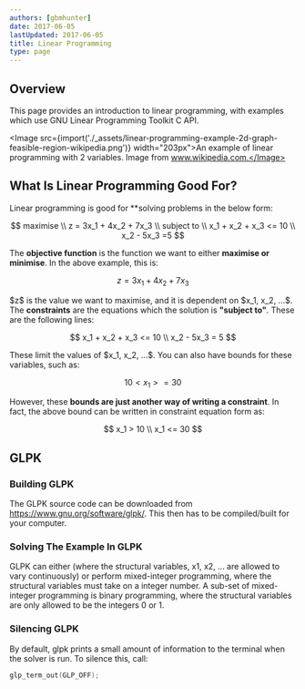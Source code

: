 ```yaml
---
authors: [gbmhunter]
date: 2017-06-05
lastUpdated: 2017-06-05
title: Linear Programming
type: page
---
```


## Overview

<p>This page provides an introduction to linear programming, with examples which use GNU Linear Programming Toolkit C API.</p>

<Image src={import('./_assets/linear-programming-example-2d-graph-feasible-region-wikipedia.png')} width="203px">An example of linear programming with 2 variables. Image from www.wikipedia.com.</Image>

## What Is Linear Programming Good For?

Linear programming is good for **solving problems in the below form:

$$  
maximise \\  
z = 3x_1 + 4x_2 + 7x_3 \\  
subject to \\  
x_1 + x_2 + x_3 <= 10 \\  
x_2 - 5x_3 =5  
$$

The <b>objective function</b> is the function we want to either <b>maximise or minimise</b>. In the above example, this is:

$$ z = 3x_1 + 4x_2 + 7x_3 $$

<p>$z$ is the value we want to maximise, and it is dependent on $x_1, x_2, ...$. The <b>constraints</b> are the equations which the solution is <b>"subject to"</b>. These are the following lines:</p>

$$
x_1 + x_2 + x_3 <= 10 \\  
x_2 - 5x_3 = 5
$$

<p>These limit the values of $x_1, x_2, ...$. You can also have bounds for these variables, such as:</p>

$$
10 < x_1 >= 30
$$

<p>However, these <b>bounds are just another way of writing a constraint</b>. In fact, the above bound can be written in constraint equation form as:</p>

$$
x_1 > 10 \\
x_1 <= 30
$$

<h2>GLPK</h2>

<h3>Building GLPK</h3>

<p>The GLPK source code can be downloaded from <a href="https://www.gnu.org/software/glpk/">https://www.gnu.org/software/glpk/</a>. This then has to be compiled/built for your computer.</p>

<h3>Solving The Example In GLPK</h3>

<p>GLPK can either (where the structural variables, x1, x2, ... are allowed to vary continuously) or perform mixed-integer programming, where the structural variables must take on a integer number. A sub-set of mixed-integer programming is binary programming, where the structural variables are only allowed to be the integers 0 or 1.</p>

<h3>Silencing GLPK</h3>

<p>By default, glpk prints a small amount of information to the terminal when the solver is run. To silence this, call:</p>

```c
glp_term_out(GLP_OFF);
```
